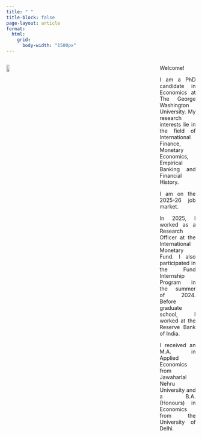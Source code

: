 ```yaml
---
title: " "
title-block: false
page-layout: article
format:
  html:
    grid:
      body-width: "1500px"
---
```


::: {.columns style="gap: 300px; align-items: flex-start;"}
::: {.column width="24%"}
![](files/photo.jpg){width=100%}
:::

::: {.column width="76%" style="text-align: justify; margin-left: 100px;"}

Welcome!

I am a PhD candidate in Economics at The George Washington University. My research interests lie in the field of International Finance, Monetary Economics, Empirical Banking and Financial History.

I am on the 2025-26 job market.

In 2025, I worked as a Research Officer at the International Monetary Fund. I also participated in the Fund Internship Program in the summer of 2024. Before graduate school, I worked at the Reserve Bank of India.

I received an M.A. in Applied Economics from Jawaharlal Nehru University and a B.A. (Honours) in Economics from the University of Delhi.

:::
:::
